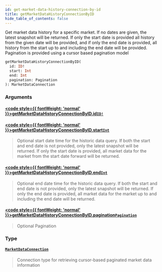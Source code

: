 ```yaml
---
id: get-market-data-history-connection-by-id
title: getMarketDataHistoryConnectionByID
hide_table_of_contents: false
---
```








Get market data history for a specific market. If no dates are given, the latest snapshot will be returned. If only the start date is provided all history from the given date will be provided, and if only the end date is provided, all history from the start up to and including the end date will be provided. Pagination is provided using a cursor based pagination model

```graphql
getMarketDataHistoryConnectionByID(
  id: ID!
  start: Int
  end: Int
  pagination: Pagination
): MarketDataConnection
```


### Arguments

#### [<code style={{ fontWeight: 'normal' }}>getMarketDataHistoryConnectionByID.<b>id</b></code>](#)<Bullet />[`ID!`](/docs/testnet/graphql/scalars/id) <Badge class="secondary" text="non-null"/> <Badge class="secondary" text="scalar"/>
> 
> 

#### [<code style={{ fontWeight: 'normal' }}>getMarketDataHistoryConnectionByID.<b>start</b></code>](#)<Bullet />[`Int`](/docs/testnet/graphql/scalars/int) <Badge class="secondary" text="scalar"/>
> Optional start date time for the historic data query.
If both the start and end date is not provided, only the latest snapshot will be returned.
If only the start date is provided, all market data for the market from the start date forward will be returned.
> 

#### [<code style={{ fontWeight: 'normal' }}>getMarketDataHistoryConnectionByID.<b>end</b></code>](#)<Bullet />[`Int`](/docs/testnet/graphql/scalars/int) <Badge class="secondary" text="scalar"/>
> Optional end date time for the historic data query.
If both the start and end date is not provided, only the latest snapshot will be returned.
If only the end date is provided, all market data for the market up to and including the end date will be returned.
> 

#### [<code style={{ fontWeight: 'normal' }}>getMarketDataHistoryConnectionByID.<b>pagination</b></code>](#)<Bullet />[`Pagination`](/docs/testnet/graphql/inputs/pagination) <Badge class="secondary" text="input"/>
> Optional Pagination
> 

### Type

#### [`MarketDataConnection`](/docs/testnet/graphql/objects/market-data-connection) <Badge class="secondary" text="object"/>
> Connection type for retrieving cursor-based paginated market data information
> 





